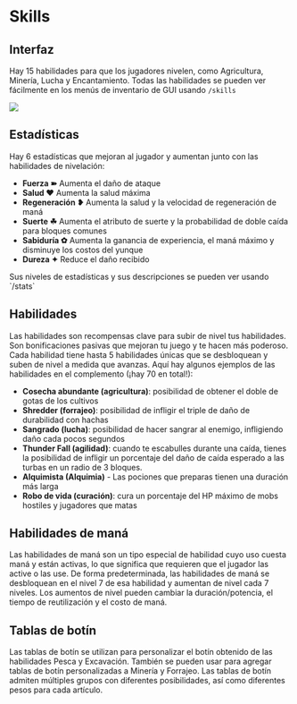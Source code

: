

# Skills

## Interfaz
Hay 15 habilidades para que los jugadores nivelen, como Agricultura, Minería, Lucha y Encantamiento. Todas las habilidades se pueden ver fácilmente en los menús de inventario de GUI usando `/skills`

![](https://i.imgur.com/RXIgNGd.png)

## Estadísticas
Hay 6 estadísticas que mejoran al jugador y aumentan junto con las habilidades de nivelación:

- **Fuerza ➽** Aumenta el daño de ataque
- **Salud ❤** Aumenta la salud máxima
- **Regeneración ❥** Aumenta la salud y la velocidad de regeneración de maná
- **Suerte ☘** Aumenta el atributo de suerte y la probabilidad de doble caída para bloques comunes
- **Sabiduría ✿** Aumenta la ganancia de experiencia, el maná máximo y disminuye los costos del yunque
- **Dureza ✦** Reduce el daño recibido


<Callout type="info" emoji="ℹ️">
    Sus niveles de estadísticas y sus descripciones se pueden ver usando `/stats`
</Callout>

## Habilidades
Las habilidades son recompensas clave para subir de nivel tus habilidades. Son bonificaciones pasivas que mejoran tu juego y te hacen más poderoso. Cada habilidad tiene hasta 5 habilidades únicas que se desbloquean y suben de nivel a medida que avanzas. Aquí hay algunos ejemplos de las habilidades en el complemento (¡hay 70 en total!):

- **Cosecha abundante (agricultura)**: posibilidad de obtener el doble de gotas de los cultivos
- **Shredder (forrajeo)**: posibilidad de infligir el triple de daño de durabilidad con hachas
- **Sangrado (lucha)**: posibilidad de hacer sangrar al enemigo, infligiendo daño cada pocos segundos
- **Thunder Fall (agilidad)**: cuando te escabulles durante una caída, tienes la posibilidad de infligir un porcentaje del daño de caída esperado a las turbas en un radio de 3 bloques.
- **Alquimista (Alquimia)** - Las pociones que preparas tienen una duración más larga
- **Robo de vida (curación)**: cura un porcentaje del HP máximo de mobs hostiles y jugadores que matas

## Habilidades de maná
Las habilidades de maná son un tipo especial de habilidad cuyo uso cuesta maná y están activas, lo que significa que requieren que el jugador las active o las use. 
De forma predeterminada, las habilidades de maná se desbloquean en el nivel 7 de esa habilidad y aumentan de nivel cada 7 niveles. 
Los aumentos de nivel pueden cambiar la duración/potencia, el tiempo de reutilización y el costo de maná.

## Tablas de botín
Las tablas de botín se utilizan para personalizar el botín obtenido de las habilidades Pesca y Excavación. 
También se pueden usar para agregar tablas de botín personalizadas a Minería y Forrajeo. Las tablas de botín admiten múltiples grupos con diferentes posibilidades, así como diferentes pesos para cada artículo. 


